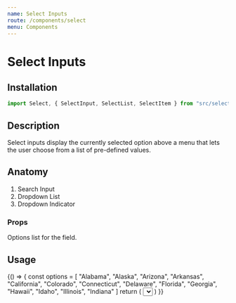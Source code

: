 ```yaml
---
name: Select Inputs
route: /components/select
menu: Components
---
```



# Select Inputs

<Status status="beta" />

## Installation

```js
import Select, { SelectInput, SelectList, SelectItem } from "src/select"
```

## Description

Select inputs display the currently selected option above a menu that lets the user choose from a list of pre-defined values.

## Anatomy

1. Search Input
1. Dropdown List
1. Dropdown Indicator

### Props

<Prop name="options" type="array" defaultValue="[]">
  Options list for the field.
</Prop>

## Usage

<Playground column>
  {() => {
    const options = [
      "Alabama",
      "Alaska",
      "Arizona",
      "Arkansas",
      "California",
      "Colorado",
      "Connecticut",
      "Delaware",
      "Florida",
      "Georgia",
      "Hawaii",
      "Idaho",
      "Illinois",
      "Indiana"
    ]
    return (
      <Select id="select-id">
        <SelectInput label="Choose a state" />
        <SelectList>
          {options.map(option => (
            <SelectItem key={option} value={option}>
              {option}
            </SelectItem>
          ))}
        </SelectList>
      </Select>
    )
  }}
</Playground>
